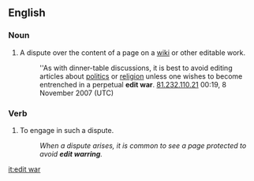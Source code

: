 ==English==
===Noun===
{{en-noun}}
#A dispute over the content of a page on a [[wiki]] or other editable work.
#:''As with dinner-table discussions, it is best to avoid editing articles about [[politics]] or [[religion]] unless one wishes to become entrenched in a perpetual '''edit war'''. [[User:81.232.110.21|81.232.110.21]] 00:19, 8 November 2007 (UTC)

===Verb===
#To engage in such a dispute.
#:''When a dispute arises, it is common to see a page protected to avoid '''edit warring'''.''

[[it:edit war]]